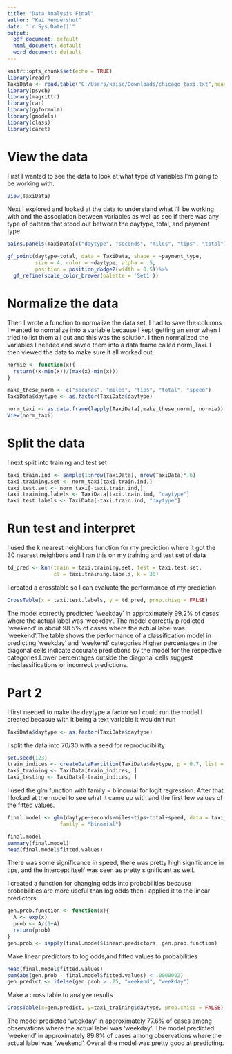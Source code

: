 ---
title: "Data Analysis Final"
author: "Kai Hendershot"
date: "`r Sys.Date()`"
output:
  pdf_document: default
  html_document: default
  word_document: default
---

```{r setup, include=FALSE}
knitr::opts_chunk$set(echo = TRUE)
library(readr)
TaxiData <- read.table("C:/Users/kaise/Downloads/chicago_taxi.txt",header = TRUE)
library(psych)
library(magrittr)
library(car)
library(ggformula)
library(gmodels)
library(class)
library(caret)
```
# View the data

First I wanted to see the data to look at what type of variables I'm going to be
working with.
```{r}
View(TaxiData)
```

Next I explored and looked at the data to understand what I'll be working with and 
the association between variables as well as see if there was any type of pattern 
that stood out between the daytype, total, and payment type.
```{r}
pairs.panels(TaxiData[c("daytype", "seconds", "miles", "tips", "total")])

gf_point(daytype~total, data = TaxiData, shape = ~payment_type,
         size = 4, color = ~daytype, alpha = .5,
         position = position_dodge2(width = 0.5))%>%
  gf_refine(scale_color_brewer(palette = 'Set1'))
```
# Normalize the data

Then I wrote a function to normalize the data set. I had to save the columns I 
wanted to normalize into a variable because I kept getting an error when I tried
to list them all out and this was the solution. I then normalized the variables 
I needed and saved them into a data frame called norm_Taxi. I then viewed the data to 
make sure it all worked out.
```{r}
normie <- function(x){
  return((x-min(x))/(max(x)-min(x)))
}

make_these_norm <- c("seconds", "miles", "tips", "total", "speed")
TaxiData$daytype <- as.factor(TaxiData$daytype)

norm_taxi <- as.data.frame(lapply(TaxiData[,make_these_norm], normie))
View(norm_taxi)
```
# Split the data

I next split into training and test set
```{r}
taxi.train.ind <- sample(1:nrow(TaxiData), nrow(TaxiData)*.6)
taxi.training.set <- norm_taxi[taxi.train.ind,]
taxi.test.set <- norm_taxi[-taxi.train.ind,]
taxi.training.labels <- TaxiData[taxi.train.ind, "daytype"]
taxi.test.labels <- TaxiData[-taxi.train.ind, "daytype"]
```
# Run test and interpret

I used the k nearest neighbors function for my prediction where it got the 30
nearest neighbors and I ran this on my training and test set of data
```{r}
td_pred <- knn(train = taxi.training.set, test = taxi.test.set,
               cl = taxi.training.labels, k = 30)
```

I created a crosstable so I can evaluate the performance of my prediction
```{r}
CrossTable(x = taxi.test.labels, y = td_pred, prop.chisq = FALSE)
```
The model correctly predicted 'weekday' in approximately 99.2% of cases where the
actual label was 'weekday'. The model correctly p redicted 'weekend' in about 98.5%
of cases where the actual label was 'weekend'.The table shows the performance of
a classification model in predicting 'weekday' and 'weekend' categories.Higher 
percentages in the diagonal cells indicate accurate predictions by the model for
the respective categories.Lower percentages outside the diagonal cells suggest
misclassifications or incorrect predictions.


# Part 2

I first needed to make the daytype a factor so I could run the model I created
becasue with it being a text variable it wouldn't run
```{r}
TaxiData$daytype <- as.factor(TaxiData$daytype)
```

I split the data into 70/30 with a seed for reproducibility 
```{r}
set.seed(123)
train_indices <- createDataPartition(TaxiData$daytype, p = 0.7, list = FALSE)
taxi_training <- TaxiData[train_indices, ]
taxi_testing <- TaxiData[-train_indices, ]
```


I used the glm function with family = biinomial for logit regression. After that
I looked at the model to see what it came up with and the first few values of 
the fitted values.
```{r}
final.model <- glm(daytype~seconds+miles+tips+total+speed, data = taxi_training,
                 family = "binomial")

final.model
summary(final.model)
head(final.model$fitted.values)
```

There was some significance in speed, there was pretty high significance in tips,
and the intercept itself was seen as pretty significant as well.

I created a function for changing odds into probabilities because probabilities
are more useful than log odds then I applied it to the linear predictors 
```{r}
gen.prob.function <- function(x){
  A <- exp(x)
  prob <- A/(1+A)
  return(prob)
}
gen.prob <- sapply(final.model$linear.predictors, gen.prob.function)
```


Make linear predictors to log odds,and fitted values to probabilities
```{r}
head(final.model$fitted.values)
sum(abs(gen.prob - final.model$fitted.values) < .0000002)
gen.predict <- ifelse(gen.prob > .25, "weekend", "weekday")
```

Make a cross table to analyze results 
```{r}
CrossTable(x=gen.predict, y=taxi_training$daytype, prop.chisq = FALSE)
```
The model predicted 'weekday' in approximately 77.6% of cases among observations
where the actual label was 'weekday'. The model predicted 'weekend' in 
approximately 89.8% of cases among observations where the actual label was
'weekend'. Overall the model was pretty good at predicting. 




